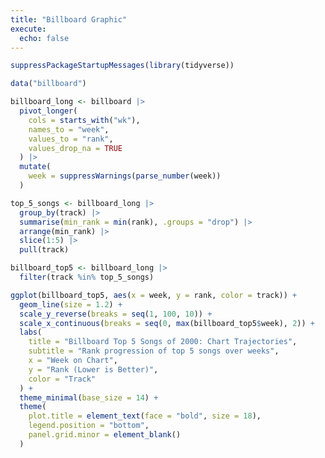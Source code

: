 ```yaml
---
title: "Billboard Graphic"
execute: 
  echo: false
---
```


```r
suppressPackageStartupMessages(library(tidyverse))
```

```r
data("billboard")

billboard_long <- billboard |>
  pivot_longer(
    cols = starts_with("wk"),
    names_to = "week",
    values_to = "rank",
    values_drop_na = TRUE
  ) |>
  mutate(
    week = suppressWarnings(parse_number(week))  
  )

top_5_songs <- billboard_long |>
  group_by(track) |>
  summarise(min_rank = min(rank), .groups = "drop") |>
  arrange(min_rank) |>
  slice(1:5) |>
  pull(track)

billboard_top5 <- billboard_long |>
  filter(track %in% top_5_songs)

ggplot(billboard_top5, aes(x = week, y = rank, color = track)) +
  geom_line(size = 1.2) +
  scale_y_reverse(breaks = seq(1, 100, 10)) +  
  scale_x_continuous(breaks = seq(0, max(billboard_top5$week), 2)) +
  labs(
    title = "Billboard Top 5 Songs of 2000: Chart Trajectories",
    subtitle = "Rank progression of top 5 songs over weeks",
    x = "Week on Chart",
    y = "Rank (Lower is Better)",
    color = "Track"
  ) +
  theme_minimal(base_size = 14) +
  theme(
    plot.title = element_text(face = "bold", size = 18),
    legend.position = "bottom",
    panel.grid.minor = element_blank()
  )

```
